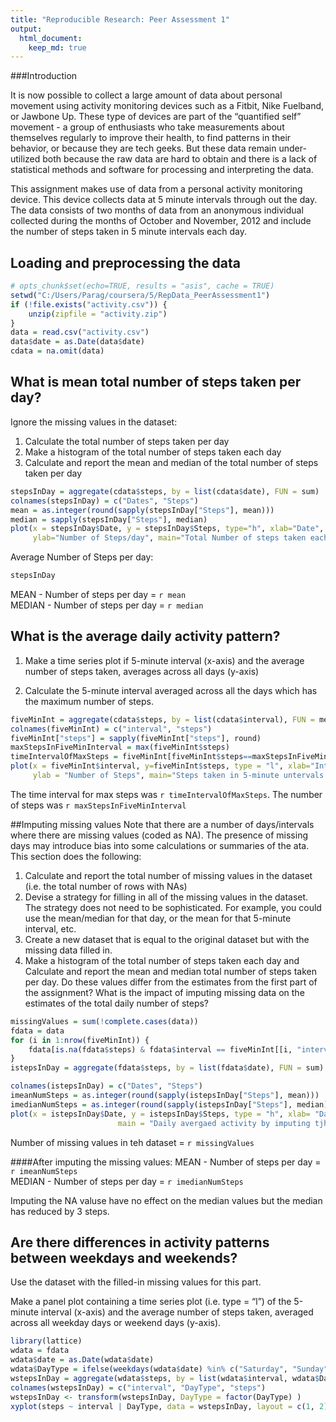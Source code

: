 ```yaml
---
title: "Reproducible Research: Peer Assessment 1"
output: 
  html_document:
    keep_md: true
---
```


###Introduction

It is now possible to collect a large amount of data about personal movement using activity monitoring devices such as a Fitbit, Nike Fuelband, or Jawbone Up. These type of devices are part of the "quantified self" movement - a group of enthusiasts who take measurements about themselves regularly to improve their health, to find patterns in their behavior, or because they are tech geeks. But these data remain under-utilized both because the raw data are hard to obtain and there is a lack of statistical methods and software for processing and interpreting the data.

This assignment makes use of data from a personal activity monitoring device. This device collects data at 5 minute intervals through out the day. The data consists of two months of data from an anonymous individual collected during the months of October and November, 2012 and include the number of steps taken in 5 minute intervals each day.

## Loading and preprocessing the data
```r
# opts_chunk$set(echo=TRUE, results = "asis", cache = TRUE)
setwd("C:/Users/Parag/coursera/5/RepData_PeerAssessment1")
if (!file.exists("activity.csv")) {
    unzip(zipfile = "activity.zip")
}
data = read.csv("activity.csv")
data$date = as.Date(data$date) 
cdata = na.omit(data)
```
## What is mean total number of steps taken per day?
Ignore the missing values in the dataset:

1. Calculate the total number of steps taken per day
2. Make a histogram of the total number of steps taken each day
3. Calculate and report the mean and median of the total number of steps taken per day

```r
stepsInDay = aggregate(cdata$steps, by = list(cdata$date), FUN = sum)
colnames(stepsInDay) = c("Dates", "Steps")
mean = as.integer(round(sapply(stepsInDay["Steps"], mean)))
median = sapply(stepsInDay["Steps"], median)
plot(x = stepsInDay$Date, y = stepsInDay$Steps, type="h", xlab="Date", 
     ylab="Number of Steps/day", main="Total Number of steps taken each day")
```

Average Number of Steps per day:
```r
stepsInDay
```
MEAN - Number of steps per day = `r mean`  
MEDIAN - Number of steps per day = `r median`  

## What is the average daily activity pattern?
1. Make a time series plot if 5-minute interval (x-axis) and the average number of steps taken, averages across all days (y-axis)

2. Calculate the 5-minute interval averaged across all the days which has the maximum number of steps.

```r
fiveMinInt = aggregate(cdata$steps, by = list(cdata$interval), FUN = mean)
colnames(fiveMinInt) = c("interval", "steps")
fiveMinInt["steps"] = sapply(fiveMinInt["steps"], round)
maxStepsInFiveMinInterval = max(fiveMinInt$steps)
timeIntervalOfMaxSteps = fiveMinInt[fiveMinInt$steps==maxStepsInFiveMinInterval , "interval"]
plot(x = fiveMinInt$interval, y=fiveMinInt$steps, type = "l", xlab="Interval", 
     ylab = "Number of Steps", main="Steps taken in 5-minute untervals on an average across all days")
```

The time interval for max steps was `r timeIntervalOfMaxSteps`.
The number of steps was `r maxStepsInFiveMinInterval`

##Imputing missing values
Note that there are a number of days/intervals where there are missing values (coded as NA).
The presence of missing days may introduce bias into some calculations or summaries of the
ata. This section does the following:

1. Calculate and report the total number of missing values in the dataset
(i.e. the total number of rows with NAs)
2. Devise a strategy for filling in all of the missing values in the dataset. The strategy does not need to be sophisticated. For example, you could use the mean/median for that day, or the mean for that 5-minute interval, etc.
3. Create a new dataset that is equal to the original dataset but with the missing data filled in.
4. Make a histogram of the total number of steps taken each day and Calculate and report the mean and median total number of steps taken per day. Do these values differ from the estimates from the first part of the assignment? What is the impact of imputing missing data on the estimates of the total daily number of steps?

```r
missingValues = sum(!complete.cases(data))
fdata = data
for (i in 1:nrow(fiveMinInt)) {
    fdata[is.na(fdata$steps) & fdata$interval == fiveMinInt[[i, "interval"]], "steps"] = fiveMinInt[[i, "steps"]]
}
istepsInDay = aggregate(fdata$steps, by = list(fdata$date), FUN = sum)

colnames(istepsInDay) = c("Dates", "Steps")
imeanNumSteps = as.integer(round(sapply(istepsInDay["Steps"], mean)))
imedianNumSteps = as.integer(round(sapply(istepsInDay["Steps"], median)))
plot(x = istepsInDay$Date, y = istepsInDay$Steps, type = "h", xlab= "Date", ylab = "Number of Steps",
                        main = "Daily avergaed activity by imputing tjhe mssing values")
```

Number of missing values in teh dataset = `r missingValues`  

####After imputing the missing values:
MEAN - Number of steps per day = `r imeanNumSteps`  
MEDIAN - Number of steps per day = `r imedianNumSteps`

Imputing the NA valuse have no effect on the median values but the median has reduced 
by 3 steps.

## Are there differences in activity patterns between weekdays and weekends?
Use the dataset with the filled-in missing values for this part.

Make a panel plot containing a time series plot (i.e. type = "l") of the 5-minute interval (x-axis) and the average number of steps taken, averaged across all weekday days or weekend days (y-axis). 

```r
library(lattice)
wdata = fdata
wdata$date = as.Date(wdata$date)
wdata$DayType = ifelse(weekdays(wdata$date) %in% c("Saturday", "Sunday"), "weekend", "weekday")
wstepsInDay = aggregate(wdata$steps, by = list(wdata$interval, wdata$DayType), FUN = mean)
colnames(wstepsInDay) = c("interval", "DayType", "steps")
wstepsInDay <- transform(wstepsInDay, DayType = factor(DayType) )
xyplot(steps ~ interval | DayType, data = wstepsInDay, layout = c(1, 2), ylab = "Number of steps", type = "l")
```







